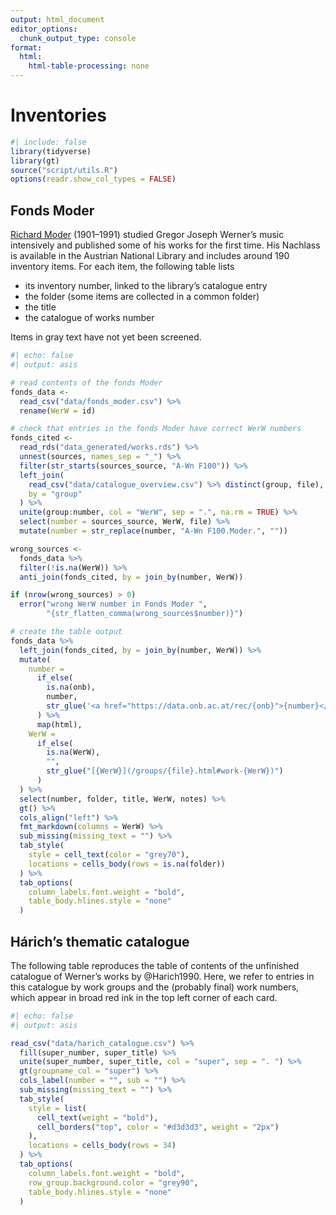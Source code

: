 ```yaml
---
output: html_document
editor_options: 
  chunk_output_type: console
format:
  html:
    html-table-processing: none
---
```


# Inventories {.unnumbered}

```r
#| include: false
library(tidyverse)
library(gt)
source("script/utils.R")
options(readr.show_col_types = FALSE)
```

## Fonds Moder

[Richard Moder](https://data.onb.ac.at/nlv_lex/perslex/M/Moder_Richard.html) (1901–1991) studied Gregor Joseph Werner's music intensively and published some of his works for the first time. His Nachlass is available in the Austrian National Library and includes around 190 inventory items. For each item, the following table lists

- its inventory number, linked to the library's catalogue entry
- the folder (some items are collected in a common folder)
- the title
- the catalogue of works number

Items in gray text have not yet been screened.

```r
#| echo: false
#| output: asis

# read contents of the fonds Moder
fonds_data <- 
  read_csv("data/fonds_moder.csv") %>% 
  rename(WerW = id)

# check that entries in the fonds Moder have correct WerW numbers
fonds_cited <- 
  read_rds("data_generated/works.rds") %>% 
  unnest(sources, names_sep = "_") %>%
  filter(str_starts(sources_source, "A-Wn F100")) %>%
  left_join(
    read_csv("data/catalogue_overview.csv") %>% distinct(group, file),
    by = "group"
  ) %>% 
  unite(group:number, col = "WerW", sep = ".", na.rm = TRUE) %>%
  select(number = sources_source, WerW, file) %>%
  mutate(number = str_replace(number, "A-Wn F100.Moder.", ""))

wrong_sources <- 
  fonds_data %>% 
  filter(!is.na(WerW)) %>%
  anti_join(fonds_cited, by = join_by(number, WerW))

if (nrow(wrong_sources) > 0)
  error("wrong WerW number in Fonds Moder ",
        "{str_flatten_comma(wrong_sources$number)}")

# create the table output
fonds_data %>% 
  left_join(fonds_cited, by = join_by(number, WerW)) %>% 
  mutate(
    number =
      if_else(
        is.na(onb),
        number,
        str_glue('<a href="https://data.onb.ac.at/rec/{onb}">{number}</a>')
      ) %>%
      map(html),
    WerW = 
      if_else(
        is.na(WerW),
        "",
        str_glue("[{WerW}](/groups/{file}.html#work-{WerW})")
      )
  ) %>% 
  select(number, folder, title, WerW, notes) %>% 
  gt() %>% 
  cols_align("left") %>% 
  fmt_markdown(columns = WerW) %>% 
  sub_missing(missing_text = "") %>% 
  tab_style(
    style = cell_text(color = "grey70"),
    locations = cells_body(rows = is.na(folder))
  ) %>% 
  tab_options(
    column_labels.font.weight = "bold",
    table_body.hlines.style = "none"
  )
```


## Hárich's thematic catalogue

The following table reproduces the table of contents of the unfinished catalogue of Werner's works by @Harich1990. Here, we refer to entries in this catalogue by work groups and the (probably final) work numbers, which appear in broad red ink in the top left corner of each card.

```r
#| echo: false
#| output: asis

read_csv("data/harich_catalogue.csv") %>% 
  fill(super_number, super_title) %>% 
  unite(super_number, super_title, col = "super", sep = ". ") %>% 
  gt(groupname_col = "super") %>%
  cols_label(number = "", sub = "") %>% 
  sub_missing(missing_text = "") %>%
  tab_style(
    style = list(
      cell_text(weight = "bold"),
      cell_borders("top", color = "#d3d3d3", weight = "2px")
    ),
    locations = cells_body(rows = 34)
  ) %>%
  tab_options(
    column_labels.font.weight = "bold",
    row_group.background.color = "grey90",
    table_body.hlines.style = "none"
  )
```
